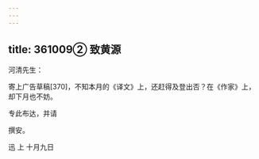 ```yaml
---
---
---
```

title: 361009② 致黄源
---




河清先生：

寄上广告草稿[370]，不知本月的《译文》上，还赶得及登出否？在《作家》上，却下月也不妨。

专此布达，并请

撰安。

迅 上 十月九日